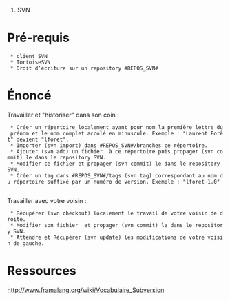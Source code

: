 #SVN

= Pré-requis =

  * client SVN
  * TortoiseSVN 
  * Droit d’écriture sur un repository #REPOS_SVN# 


= Énoncé =

Travailler et "historiser" dans son coin :

  * Créer un répertoire localement ayant pour nom la première lettre du prénom et le nom complet accolé en minuscule. Exemple : "Laurent Forêt" devient "lforet".
  * Importer (svn import) dans #REPOS_SVN#/branches ce répertoire.
  * Ajouter (svn add) un fichier {{{readme.txt}}} à ce répertoire puis propager (svn commit) le dans le repository SVN.
  * Modifier ce fichier et propager (svn commit) le dans le repository SVN.
  * Créer un tag dans #REPOS_SVN#/tags (svn tag) correspondant au nom du répertoire suffixé par un numéro de version. Exemple : "lforet-1.0"
  
Travailler avec votre voisin :

  * Récupérer (svn checkout) localement le travail de votre voisin de droite.
  * Modifier son fichier {{{readme.txt}}} et propager (svn commit) le dans le repository SVN.
  * Attendre et Récupérer (svn update) les modifications de votre voisin de gauche.



  
  


= Ressources =

http://www.framalang.org/wiki/Vocabulaire_Subversion
  